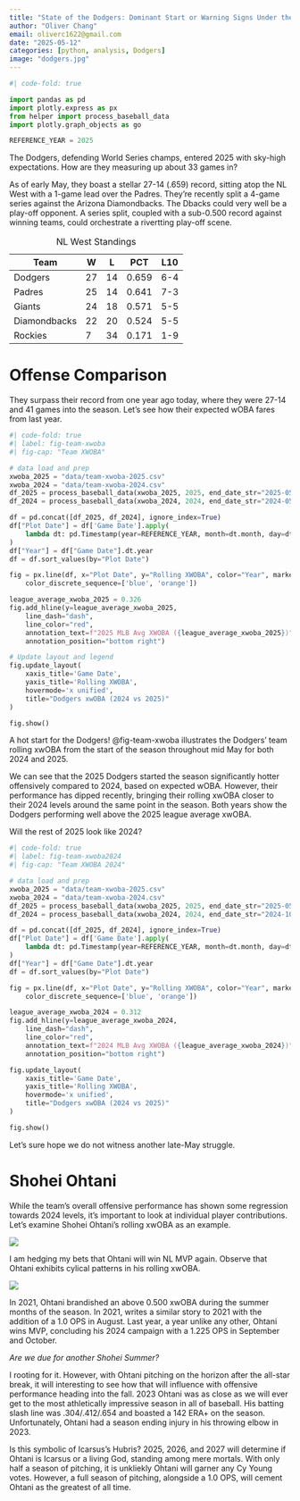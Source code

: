 ```yaml
---
title: "State of the Dodgers: Dominant Start or Warning Signs Under the Surface? (Mid May 2025 Check-in)"
author: "Oliver Chang"
email: oliverc1622@gmail.com
date: "2025-05-12"
categories: [python, analysis, Dodgers]
image: "dodgers.jpg"
---
```


```python
#| code-fold: true

import pandas as pd
import plotly.express as px
from helper import process_baseball_data
import plotly.graph_objects as go

REFERENCE_YEAR = 2025
```

The Dodgers, defending World Series champs, entered 2025 with sky-high expectations. How are they measuring up about 33 games in?

As of early May, they boast a stellar 27-14 (.659) record, sitting atop the NL West with a 1-game lead over the Padres. They're recently split a 4-game series against the Arizona Diamondbacks. The Dbacks could very well be a play-off opponent. A series split, coupled with a sub-0.500 record against winning teams, could orchestrate a rivertting play-off scene. 

| Team | W | L | PCT | L10 |
|---------|-----|------|------|------|
| Dodgers |  27 | 14 |  0.659   | 6-4
| Padres     | 25  |   14 |  0.641   | 7-3
| Giants       | 24    |  18 |   0.571    | 5-5
| Diamondbacks       | 22    |  20 |   0.524    | 5-5
| Rockies       | 7    |  34 |   0.171    | 1-9

: NL West Standings

# Offense Comparison

They surpass their record from one year ago today, where they were 27-14 and 41 games into the season. Let's see how their expected wOBA fares from last year. 

```python
#| code-fold: true
#| label: fig-team-xwoba
#| fig-cap: "Team XWOBA"

# data load and prep
xwoba_2025 = "data/team-xwoba-2025.csv"
xwoba_2024 = "data/team-xwoba-2024.csv"
df_2025 = process_baseball_data(xwoba_2025, 2025, end_date_str="2025-05-03")
df_2024 = process_baseball_data(xwoba_2024, 2024, end_date_str="2024-05-03")

df = pd.concat([df_2025, df_2024], ignore_index=True)
df["Plot Date"] = df['Game Date'].apply(
    lambda dt: pd.Timestamp(year=REFERENCE_YEAR, month=dt.month, day=dt.day)
)
df["Year"] = df["Game Date"].dt.year
df = df.sort_values(by="Plot Date")

fig = px.line(df, x="Plot Date", y="Rolling XWOBA", color="Year", markers=True,
    color_discrete_sequence=['blue', 'orange'])

league_average_xwoba_2025 = 0.326
fig.add_hline(y=league_average_xwoba_2025,
    line_dash="dash",
    line_color="red",
    annotation_text=f"2025 MLB Avg XWOBA ({league_average_xwoba_2025})",
    annotation_position="bottom right")

# Update layout and legend
fig.update_layout(
    xaxis_title='Game Date',
    yaxis_title='Rolling XWOBA',
    hovermode='x unified',
    title="Dodgers xwOBA (2024 vs 2025)"
)

fig.show()
```

A hot start for the Dodgers! @fig-team-xwoba illustrates the Dodgers' team rolling xwOBA from the start of the season throughout mid May for both 2024 and 2025.

We can see that the 2025 Dodgers started the season significantly hotter offensively compared to 2024, based on expected wOBA. However, their performance has dipped recently, bringing their rolling xwOBA closer to their 2024 levels around the same point in the season. Both years show the Dodgers performing well above the 2025 league average xwOBA.

Will the rest of 2025 look like 2024?

```python
#| code-fold: true
#| label: fig-team-xwoba2024
#| fig-cap: "Team XWOBA 2024"

# data load and prep
xwoba_2025 = "data/team-xwoba-2025.csv"
xwoba_2024 = "data/team-xwoba-2024.csv"
df_2025 = process_baseball_data(xwoba_2025, 2025, end_date_str="2025-05-03")
df_2024 = process_baseball_data(xwoba_2024, 2024, end_date_str="2024-10-01")

df = pd.concat([df_2025, df_2024], ignore_index=True)
df["Plot Date"] = df['Game Date'].apply(
    lambda dt: pd.Timestamp(year=REFERENCE_YEAR, month=dt.month, day=dt.day)
)
df["Year"] = df["Game Date"].dt.year
df = df.sort_values(by="Plot Date")

fig = px.line(df, x="Plot Date", y="Rolling XWOBA", color="Year", markers=True,
    color_discrete_sequence=['blue', 'orange'])

league_average_xwoba_2024 = 0.312
fig.add_hline(y=league_average_xwoba_2024,
    line_dash="dash",
    line_color="red",
    annotation_text=f"2024 MLB Avg XWOBA ({league_average_xwoba_2024})",
    annotation_position="bottom right")

fig.update_layout(
    xaxis_title='Game Date',
    yaxis_title='Rolling XWOBA',
    hovermode='x unified',
    title="Dodgers xwOBA (2024 vs 2025)"
)

fig.show()
```

Let's sure hope we do not witness another late-May struggle. 

# Shohei Ohtani

While the team's overall offensive performance has shown some regression towards 2024 levels, it's important to look at individual player contributions. Let's examine Shohei Ohtani's rolling xwOBA as an example. 

![](ohtani-rolling-xwoba.png)

I am hedging my bets that Ohtani will win NL MVP again. Observe that Ohtani exhibits cylical patterns in his rolling xwOBA. 

![](ohtani-chart.png)

In 2021, Ohtani brandished an above 0.500 xwOBA during the summer months of the season. In 2021, writes a similar story to 2021 with the addition of a 1.0 OPS in August. Last year, a year unlike any other, Ohtani wins MVP, concluding his 2024 campaign with a 1.225 OPS in September and October. 

*Are we due for another Shohei Summer?*

I rooting for it. However, with Ohtani pitching on the horizon after the all-star break, it will interesting to see how that will influence with offensive performance heading into the fall. 2023 Ohtani was as close as we will ever get to the most athletically impressive season in all of baseball. His batting slash line was .304/.412/.654 and boasted a 142 ERA+ on the season. Unfortunately, Ohtani had a season ending injury in his throwing elbow in 2023. 

Is this symbolic of Icarsus's Hubris? 2025, 2026, and 2027 will determine if Ohtani is Icarsus or a living God, standing among mere mortals. With only half a season of pitching, it is unkliekly Ohtani will garner any Cy Young votes. However, a full season of pitching, alongside a 1.0 OPS, will cement Ohtani as the greatest of all time. 
